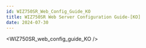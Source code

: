 ```yaml
---
id: WIZ750SR_Web_Config_Guide_KO
title: WIZ750SR Web Server Configuration Guide-[KO]
date: 2024-07-30
---
```


<!-- 상위 문서인 /docs/Product/Modules/Serial-to-Ethernet-Module/WIZ750SR/WIZ750SR_Web_Config_Guide_KO.mdx 문서를 수정해주세요 -->


<WIZ750SR_web_config_guide_KO />
